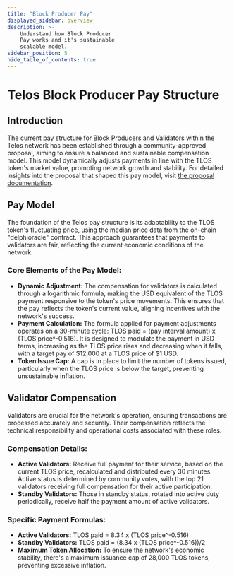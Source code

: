 ```yaml
---
title: "Block Producer Pay"
displayed_sidebar: overview
description: >-
    Understand how Block Producer
    Pay works and it's sustainable
    scalable model.
sidebar_position: 5
hide_table_of_contents: true
---
```


# Telos Block Producer Pay Structure

## Introduction

The current pay structure for Block Producers and Validators within the Telos network has been established through a community-approved proposal, aiming to ensure a balanced and sustainable compensation model. This model dynamically adjusts payments in line with the TLOS token's market value, promoting network growth and stability. For detailed insights into the proposal that shaped this pay model, visit [the proposal documentation](https://kquainta.medium.com/telos-network-validator-sustainable-pay-proposal-9ea7f2db7f76).

## Pay Model

The foundation of the Telos pay structure is its adaptability to the TLOS token's fluctuating price, using the median price data from the on-chain "delphioracle" contract. This approach guarantees that payments to validators are fair, reflecting the current economic conditions of the network.

### Core Elements of the Pay Model:

- **Dynamic Adjustment:** The compensation for validators is calculated through a logarithmic formula, making the USD equivalent of the TLOS payment responsive to the token's price movements. This ensures that the pay reflects the token's current value, aligning incentives with the network's success.
- **Payment Calculation:** The formula applied for payment adjustments operates on a 30-minute cycle: TLOS paid = (pay interval amount) x (TLOS price^-0.516). It is designed to modulate the payment in USD terms, increasing as the TLOS price rises and decreasing when it falls, with a target pay of $12,000 at a TLOS price of $1 USD.
- **Token Issue Cap:** A cap is in place to limit the number of tokens issued, particularly when the TLOS price is below the target, preventing unsustainable inflation.

## Validator Compensation

Validators are crucial for the network's operation, ensuring transactions are processed accurately and securely. Their compensation reflects the technical responsibility and operational costs associated with these roles.

### Compensation Details:

- **Active Validators:** Receive full payment for their service, based on the current TLOS price, recalculated and distributed every 30 minutes. Active status is determined by community votes, with the top 21 validators receiving full compensation for their active participation.
- **Standby Validators:** Those in standby status, rotated into active duty periodically, receive half the payment amount of active validators.

### Specific Payment Formulas:

- **Active Validators:** TLOS paid = 8.34 x (TLOS price^-0.516)
- **Standby Validators:** TLOS paid = (8.34 x (TLOS price^-0.516))/2
- **Maximum Token Allocation:** To ensure the network's economic stability, there's a maximum issuance cap of 28,000 TLOS tokens, preventing excessive inflation.
